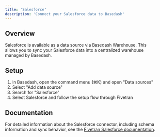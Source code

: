 ```yaml
---
title: 'Salesforce'
description: 'Connect your Salesforce data to Basedash'
---
```


## Overview

Salesforce is available as a data source via Basedash Warehouse. This allows you to sync your Salesforce data into a centralized warehouse managed by Basedash.

## Setup

1. In Basedash, open the command menu (⌘K) and open "Data sources"
2. Select "Add data source"
3. Search for "Salesforce"
4. Select Salesforce and follow the setup flow through Fivetran

## Documentation

For detailed information about the Salesforce connector, including schema information and sync behavior, see the [Fivetran Salesforce documentation](https://fivetran.com/docs/connectors/applications/salesforce).
